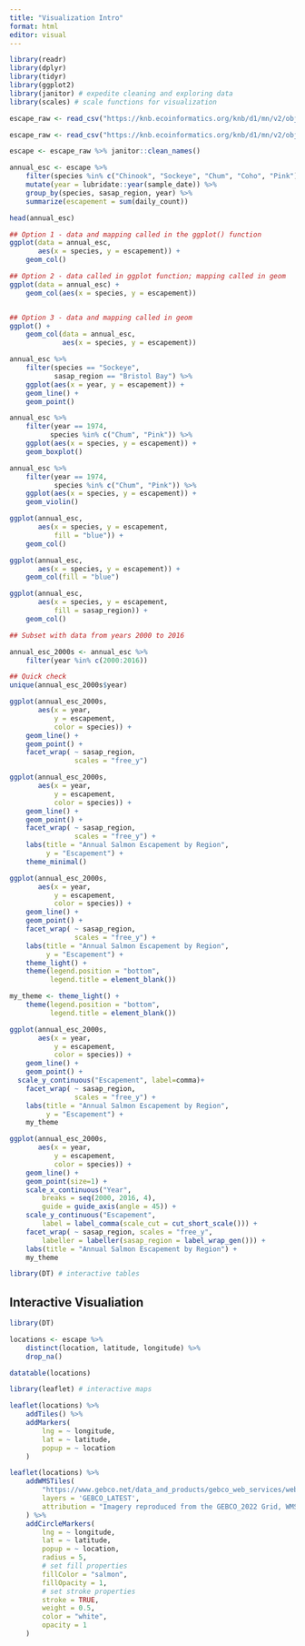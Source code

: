 ```yaml
---
title: "Visualization Intro"
format: html
editor: visual
---
```


```r
library(readr)
library(dplyr)
library(tidyr)
library(ggplot2)
library(janitor) # expedite cleaning and exploring data
library(scales) # scale functions for visualization
```

```r
escape_raw <- read_csv("https://knb.ecoinformatics.org/knb/d1/mn/v2/object/urn%3Auuid%3Af119a05b-bbe7-4aea-93c6-85434dcb1c5e")
```

```r
escape_raw <- read_csv("https://knb.ecoinformatics.org/knb/d1/mn/v2/object/urn%3Auuid%3Af119a05b-bbe7-4aea-93c6-85434dcb1c5e")
```

```r


escape <- escape_raw %>% janitor::clean_names()
```

```r
annual_esc <- escape %>%
    filter(species %in% c("Chinook", "Sockeye", "Chum", "Coho", "Pink")) %>%
    mutate(year = lubridate::year(sample_date)) %>%
    group_by(species, sasap_region, year) %>%
    summarize(escapement = sum(daily_count))

head(annual_esc)
```

```r
## Option 1 - data and mapping called in the ggplot() function
ggplot(data = annual_esc,
       aes(x = species, y = escapement)) +
    geom_col()

## Option 2 - data called in ggplot function; mapping called in geom
ggplot(data = annual_esc) +
    geom_col(aes(x = species, y = escapement))


## Option 3 - data and mapping called in geom
ggplot() +
    geom_col(data = annual_esc,
             aes(x = species, y = escapement))
```

```r
annual_esc %>%
    filter(species == "Sockeye",
           sasap_region == "Bristol Bay") %>%
    ggplot(aes(x = year, y = escapement)) +
    geom_line() +
    geom_point()
```

```r
annual_esc %>%
    filter(year == 1974,
          species %in% c("Chum", "Pink")) %>%
    ggplot(aes(x = species, y = escapement)) +
    geom_boxplot()

```

```r
annual_esc %>%
    filter(year == 1974,
           species %in% c("Chum", "Pink")) %>%
    ggplot(aes(x = species, y = escapement)) +
    geom_violin()
```

```r
ggplot(annual_esc,
       aes(x = species, y = escapement,
           fill = "blue")) +
    geom_col()
```

```r
ggplot(annual_esc,
       aes(x = species, y = escapement)) +
    geom_col(fill = "blue")
```

```r
ggplot(annual_esc,
       aes(x = species, y = escapement,
           fill = sasap_region)) +
    geom_col()
```

```r
## Subset with data from years 2000 to 2016

annual_esc_2000s <- annual_esc %>%
    filter(year %in% c(2000:2016))

## Quick check
unique(annual_esc_2000s$year)
```

```r
ggplot(annual_esc_2000s,
       aes(x = year,
           y = escapement,
           color = species)) +
    geom_line() +
    geom_point() +
    facet_wrap( ~ sasap_region,
                scales = "free_y")
```

```r
ggplot(annual_esc_2000s,
       aes(x = year,
           y = escapement,
           color = species)) +
    geom_line() +
    geom_point() +
    facet_wrap( ~ sasap_region,
                scales = "free_y") +
    labs(title = "Annual Salmon Escapement by Region",
         y = "Escapement") +
    theme_minimal()
```

```r
ggplot(annual_esc_2000s,
       aes(x = year,
           y = escapement,
           color = species)) +
    geom_line() +
    geom_point() +
    facet_wrap( ~ sasap_region,
                scales = "free_y") +
    labs(title = "Annual Salmon Escapement by Region",
         y = "Escapement") +
    theme_light() +
    theme(legend.position = "bottom",
          legend.title = element_blank())
```

```r
my_theme <- theme_light() +
    theme(legend.position = "bottom",
          legend.title = element_blank())
```

```r
ggplot(annual_esc_2000s,
       aes(x = year,
           y = escapement,
           color = species)) +
    geom_line() +
    geom_point() +
  scale_y_continuous("Escapement", label=comma)+
    facet_wrap( ~ sasap_region,
                scales = "free_y") +
    labs(title = "Annual Salmon Escapement by Region",
         y = "Escapement") +
    my_theme
```

```r
ggplot(annual_esc_2000s,
       aes(x = year,
           y = escapement,
           color = species)) +
    geom_line() +
    geom_point(size=1) +
    scale_x_continuous("Year",
        breaks = seq(2000, 2016, 4),
        guide = guide_axis(angle = 45)) +
    scale_y_continuous("Escapement",
        label = label_comma(scale_cut = cut_short_scale())) +
    facet_wrap( ~ sasap_region, scales = "free_y",
        labeller = labeller(sasap_region = label_wrap_gen())) +
    labs(title = "Annual Salmon Escapement by Region") +
    my_theme
```

```r
library(DT) # interactive tables
```

## Interactive Visualiation

```r
library(DT)
```

```r
locations <- escape %>%
    distinct(location, latitude, longitude) %>%
    drop_na()
```

```r
datatable(locations)
```

```r
library(leaflet) # interactive maps
```

```r
leaflet(locations) %>%
    addTiles() %>%
    addMarkers(
        lng = ~ longitude,
        lat = ~ latitude,
        popup = ~ location
    )
```

```r
leaflet(locations) %>%
    addWMSTiles(
        "https://www.gebco.net/data_and_products/gebco_web_services/web_map_service/mapserv?request=getmap&service=wms&BBOX=-90,-180,90,360&crs=EPSG:4326&format=image/jpeg&layers=gebco_latest&width=1200&height=600&version=1.3.0",
        layers = 'GEBCO_LATEST',
        attribution = "Imagery reproduced from the GEBCO_2022 Grid, WMS 1.3.0 GetMap, www.gebco.net"
    ) %>%
    addCircleMarkers(
        lng = ~ longitude,
        lat = ~ latitude,
        popup = ~ location,
        radius = 5,
        # set fill properties
        fillColor = "salmon",
        fillOpacity = 1,
        # set stroke properties
        stroke = TRUE,
        weight = 0.5,
        color = "white",
        opacity = 1
    )
```

